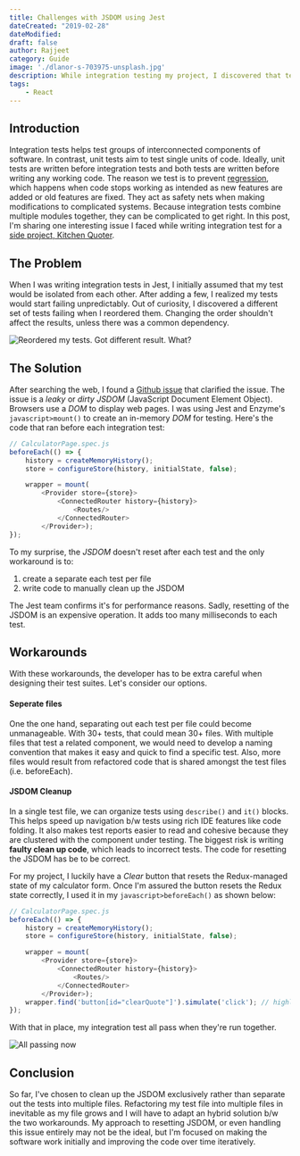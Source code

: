 ```yaml
---
title: Challenges with JSDOM using Jest  
dateCreated: "2019-02-28"
dateModified: 
draft: false
author: Rajjeet
category: Guide
image: './dlanor-s-703975-unsplash.jpg'
description: While integration testing my project, I discovered that tests would randomly fail. The culprit was a leaky JSDOM that needed to be reinitialized between tests.     
tags: 
    - React
---
```


## Introduction
Integration tests helps test groups of interconnected components of software. 
In contrast, unit tests aim to test single units of code. 
Ideally, unit tests are written before integration tests and both tests are written before writing any working code. 
The reason we test is to prevent <a href='https://en.wikipedia.org/wiki/Software_regression' target='_blank'>regression</a>, 
which happens when code stops working as intended as new features are added or old features are fixed. 
They act as safety nets when making modifications to complicated systems. 
Because integration tests combine multiple modules together, they can be complicated to get right. 
In this post, I'm sharing one interesting issue I faced while writing integration test for a 
<a href='/kitchen-quoter' target='_blank'>side project, Kitchen Quoter</a>. 

## The Problem
When I was writing integration tests in Jest, I initially assumed that my test would be isolated from each other.
After adding a few, I realized my tests would start failing unpredictably. Out of curiosity, I discovered a different
set of tests failing when I reordered them. 
Changing the order shouldn't affect the results, unless there was a common dependency.   

 ![Reordered my tests. Got different result. What?](jest-random-tests-fail.jpg)

## The Solution
After searching the web, I found a <a href='https://github.com/facebook/jest/issues/1224' target='_blank'>Github issue</a> 
that clarified the issue. The issue is a _leaky_ or _dirty_ _JSDOM_ (JavaScript Document Element Object).
Browsers use a _DOM_ to display web pages. 
I was using Jest and Enzyme's `javascript>mount()` to create an in-memory _DOM_ for testing.
Here's the code that ran before each integration test:      
```javascript
// CalculatorPage.spec.js
beforeEach(() => {
    history = createMemoryHistory();
    store = configureStore(history, initialState, false);

    wrapper = mount(
        <Provider store={store}>
            <ConnectedRouter history={history}>
                <Routes/>
            </ConnectedRouter>
        </Provider>);
});
```

To my surprise, the _JSDOM_ doesn't reset after each test and the only workaround is to:
1. create a separate each test per file
2. write code to manually clean up the JSDOM

The Jest team confirms it's for performance reasons. 
Sadly, resetting of the JSDOM is an expensive operation. 
It adds too many milliseconds to each test.

## Workarounds
With these workarounds, the developer has to be extra careful when designing their test suites. Let's consider our options.
#### Seperate files
One the one hand, separating out each test per file could become unmanageable.
With 30+ tests, that could mean 30+ files. 
With multiple files that test a related component, we would need to develop a naming convention that makes it easy and quick to find a specific test.
Also, more files would result from refactored code that is shared amongst the test files (i.e. beforeEach).  

#### JSDOM Cleanup
In a single test file, we can organize tests using `describe()` and `it()` blocks. 
This helps speed up navigation b/w tests using rich IDE features like code folding. 
It also makes test reports easier to read and cohesive because they are clustered with the component under testing.
The biggest risk is writing **faulty clean up code**, which leads to incorrect tests. 
The code for resetting the JSDOM has be to be correct. 

For my project, I luckily have a _Clear_ button that resets the Redux-managed state of my calculator form. 
Once I'm assured the button resets the Redux state correctly, I used it in my `javascript>beforeEach()` as shown below:

```javascript
// CalculatorPage.spec.js
beforeEach(() => {
    history = createMemoryHistory();
    store = configureStore(history, initialState, false);

    wrapper = mount(
        <Provider store={store}>
            <ConnectedRouter history={history}>
                <Routes/>
            </ConnectedRouter>
        </Provider>);
    wrapper.find('button[id="clearQuote"]').simulate('click'); // highlight-line
});
```

With that in place, my integration test all pass when they're run together.
 
 ![All passing now](jest-test-passing.jpg)
 
## Conclusion
So far, I've chosen to clean up the JSDOM exclusively rather than separate out the tests into multiple files.
Refactoring my test file into multiple files in inevitable as my file grows and I will have to adapt an hybrid solution
b/w the two workarounds. My approach to resetting JSDOM, or even handling this issue entirely may not be the ideal, 
but I'm focused on making the software work initially and improving the code over time iteratively.
  
     
 
